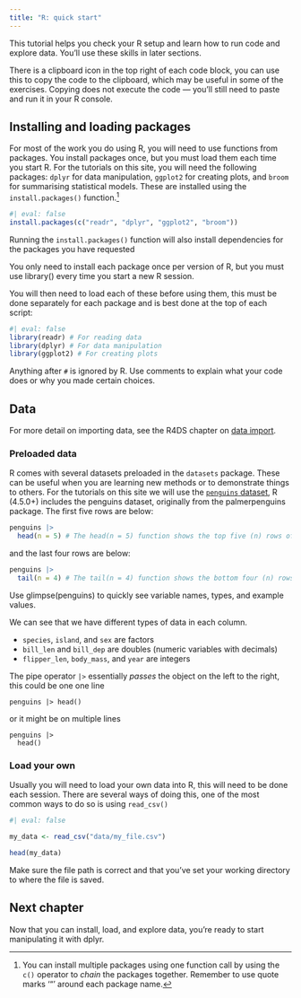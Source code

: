 ```yaml
---
title: "R: quick start"
---
```


This tutorial helps you check your R setup and learn how to run code and explore data. You’ll use these skills in later sections.


:::{.callout-tip}
There is a clipboard icon in the top right of each code block, you can use this to copy the code to the clipboard, which may be useful in some of the exercises. Copying does not execute the code — you’ll still need to paste and run it in your R console.
:::

## Installing and loading packages

For most of the work you do using R, you will need to use functions from packages. You install packages once, but you must load them each time you start R. For the tutorials on this site, you will need the following packages: `dplyr` for data manipulation, `ggplot2` for creating plots, and `broom` for summarising statistical models. These are installed using the `install.packages()` function.^[You can install multiple packages using one function call by using the `c()` operator to *chain* the packages together. Remember to use quote marks '"' around each package name.]

```r
#| eval: false
install.packages(c("readr", "dplyr", "ggplot2", "broom"))
```


:::{.callout-note}
Running the `install.packages()` function will also install dependencies for the packages you have requested
:::

::: {.callout-tip}
You only need to install each package once per version of R, but you must use library() every time you start a new R session.
:::


You will then need to load each of these before using them, this must be done separately for each package and is best done at the top of each script:

```r
#| eval: false
library(readr) # For reading data
library(dplyr) # For data manipulation
library(ggplot2) # For creating plots
```

:::{.callout-note}
Anything after `#` is ignored by R. Use comments to explain what your code does or why you made certain choices.
:::


## Data

For more detail on importing data, see the R4DS chapter on [data import](https://r4ds.hadley.nz/data-import.html).

### Preloaded data

R comes with several datasets preloaded in the `datasets` package. These can be useful when you are learning new methods or to demonstrate things to others. For the tutorials on this site we will use the [`penguins` dataset](https://allisonhorst.github.io/palmerpenguins/reference/penguins.html), R (4.5.0+) includes the penguins dataset, originally from the palmerpenguins package. The first five rows are below:

```r
penguins |> 
  head(n = 5) # The head(n = 5) function shows the top five (n) rows of data
```


and the last four rows are below:

```r
penguins |> 
  tail(n = 4) # The tail(n = 4) function shows the bottom four (n) rows of data
```

::: {.callout-tip}
Use glimpse(penguins) to quickly see variable names, types, and example values.
:::

We can see that we have different types of data in each column. 

* `species`, `island`, and `sex` are factors
* `bill_len` and `bill_dep` are doubles (numeric variables with decimals)
* `flipper_len`, `body_mass`, and `year` are integers


:::{.callout-note}

The pipe operator `|>` essentially *passes* the object on the left to the right, this could be one one line

```
penguins |> head()
```

or it might be on multiple lines

```
penguins |> 
  head()
```

:::

### Load your own

Usually you will need to load your own data into R, this will need to be done each session. There are several ways of doing this, one of the most common ways to do so is using `read_csv()`

```r
#| eval: false

my_data <- read_csv("data/my_file.csv")

head(my_data)
```

:::{.callout-tip}
Make sure the file path is correct and that you’ve set your working directory to where the file is saved.
:::

## Next chapter 

Now that you can install, load, and explore data, you’re ready to start manipulating it with dplyr.

